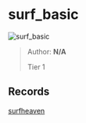 
# surf_basic

![surf_basic](https://raw.githubusercontent.com/Sayt123/SurfMapPics/Maps-and-bonuses/csgo/surf_basic.jpg)

> Author: **N/A**
>
> Tier 1

## Records

[surfheaven](https://surfheaven.eu/map/surf_basic)
